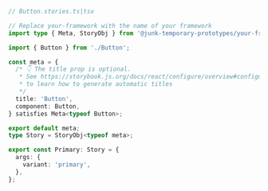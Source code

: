 ```ts
// Button.stories.ts|tsx

// Replace your-framework with the name of your framework
import type { Meta, StoryObj } from '@junk-temporary-prototypes/your-framework';

import { Button } from './Button';

const meta = {
  /* 👇 The title prop is optional.
   * See https://storybook.js.org/docs/react/configure/overview#configure-story-loading
   * to learn how to generate automatic titles
   */
  title: 'Button',
  component: Button,
} satisfies Meta<typeof Button>;

export default meta;
type Story = StoryObj<typeof meta>;

export const Primary: Story = {
  args: {
    variant: 'primary',
  },
};
```
